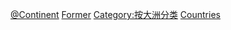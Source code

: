 {{Commons category|Former countries by continent}}
{{Container category}}

[[Category:各地區非現存國家|@Continent]]
[[Category:各大洲國家|Former]]
[[Category:按大洲分类|Category:按大洲分类]]
[[Category:各大洲已不存在的行政领土实体|Countries]]